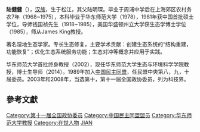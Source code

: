 '''陆健健'''（{{bd|1950年||}}），[[汉族|汉族]]，生于松江，其父陆明琛。毕业于周浦中学后在上海郊区农村务农7年（1968~1975），本科毕业于华东师范大学（1978），1981年获中国首批硕士学位，导师钱国祯先生（1918~1985），美国华盛顿州立大学获生态学博士学位（1985），师从James King教授。

著名湿地生态学家。专长生态修复，主要学术贡献：创建生态系统的“结构重建，功能恢复”；优化生态系统服务功能；生态对冲等概念并应用于实践。

华东师范大学首批终身教授（2002），现任华东师范大学生态与环境科学学院教授，博士生导师（2014）。1989年加入[[中国民主同盟|中国民主同盟]]，任民盟中央第八，九，十届委员。2003年和2008年，当选第十，第十一届全国政协委员，列为科技界。

==參考文獻==
{{reflist}}
{{中国政治人物小作品}}

{{DEFAULTSORT:LU}}
[[Category:第十一届全国政协委员|Category:第十一届全国政协委员]]
[[Category:中国民主同盟盟员|Category:中国民主同盟盟员]]
[[Category:华东师范大学教授|Category:华东师范大学教授]]
[[Category:在世人物|Category:在世人物]]
[[Category:陆姓|JIAN]]